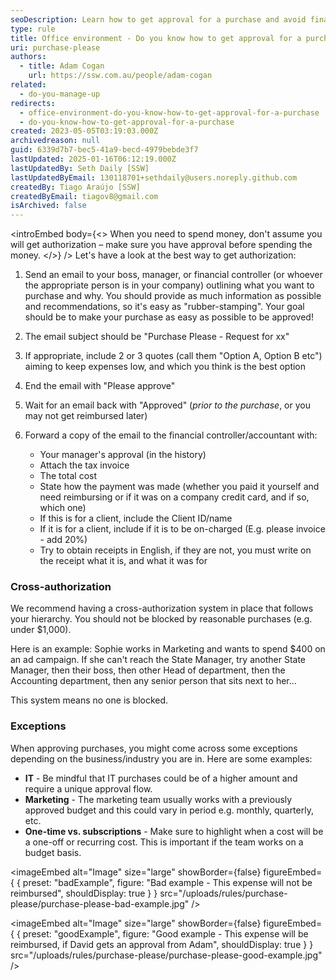 ```yaml
---
seoDescription: Learn how to get approval for a purchase and avoid financial headaches in your office environment! Discover the best way to request approval from your boss or financial controller, including tips on providing quotes, awaiting approval, and documenting expenses.
type: rule
title: Office environment - Do you know how to get approval for a purchase?
uri: purchase-please
authors:
  - title: Adam Cogan
    url: https://ssw.com.au/people/adam-cogan
related:
  - do-you-manage-up
redirects:
  - office-environment-do-you-know-how-to-get-approval-for-a-purchase
  - do-you-know-how-to-get-approval-for-a-purchase
created: 2023-05-05T03:19:03.000Z
archivedreason: null
guid: 6339d7b7-bec5-41a9-becd-4979bebde3f7
lastUpdated: 2025-01-16T06:12:19.000Z
lastUpdatedBy: Seth Daily [SSW]
lastUpdatedByEmail: 130118701+sethdaily@users.noreply.github.com
createdBy: Tiago Araújo [SSW]
createdByEmail: tiagov8@gmail.com
isArchived: false
---
```


<introEmbed
  body={<>
When you need to spend money, don't assume you will get authorization – make sure you have approval before spending the money.
  </>}
/>
Let's have a look at the best way to get authorization:

1. Send an email to your boss, manager, or financial controller (or whoever the appropriate person is in your company) outlining what you want to purchase and why. You should provide as much information as possible and recommendations, so it's easy as "rubber-stamping". Your goal should be to make your purchase as easy as possible to be approved!
2. The email subject should be "Purchase Please - Request for xx"
3. If appropriate, include 2 or 3 quotes (call them "Option A, Option B etc") aiming to keep expenses low, and which you think is the best option
4. End the email with "Please approve"
5. Wait for an email back with "Approved" (_prior to the purchase_, or you may not get reimbursed later)
6. Forward a copy of the email to the financial controller/accountant with:

   - Your manager's approval (in the history)
   - Attach the tax invoice
   - The total cost
   - State how the payment was made (whether you paid it yourself and need reimbursing or if it was on a company credit card, and if so, which one)
   - If this is for a client, include the Client ID/name
   - If it is for a client, include if it is to be on-charged (E.g. please invoice - add 20%)
   - Try to obtain receipts in English, if they are not, you must write on the receipt what it is, and what it was for

### Cross-authorization

We recommend having a cross-authorization system in place that follows your hierarchy. You should not be blocked by reasonable purchases (e.g. under $1,000).

Here is an example: Sophie works in Marketing and wants to spend $400 on an ad campaign. If she can't reach the State Manager, try another State Manager, then their boss, then other Head of department, then the Accounting department, then any senior person that sits next to her...

This system means no one is blocked.

### Exceptions

When approving purchases, you might come across some exceptions depending on the business/industry you are in. Here are some examples:

- **IT** - Be mindful that IT purchases could be of a higher amount and require a unique approval flow.
- **Marketing** - The marketing team usually works with a previously approved budget and this could vary in period e.g. monthly, quarterly, etc.
- **One-time vs. subscriptions** - Make sure to highlight when a cost will be a one-off or recurring cost. This is important if the team works on a budget basis.

<imageEmbed
  alt="Image"
  size="large"
  showBorder={false}
  figureEmbed={ {
    preset: "badExample",
    figure: "Bad example - This expense will not be reimbursed",
    shouldDisplay: true
  } }
  src="/uploads/rules/purchase-please/purchase-please-bad-example.jpg"
/>

<imageEmbed
  alt="Image"
  size="large"
  showBorder={false}
  figureEmbed={ {
    preset: "goodExample",
    figure: "Good example - This expense will be reimbursed, if David gets an approval from Adam",
    shouldDisplay: true
  } }
  src="/uploads/rules/purchase-please/purchase-please-good-example.jpg"
/>
